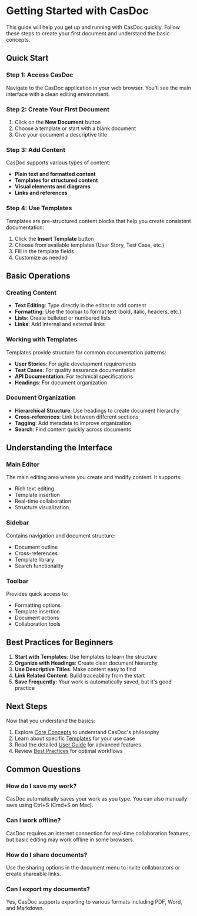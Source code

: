 # Getting Started with CasDoc

This guide will help you get up and running with CasDoc quickly. Follow these steps to create your first document and understand the basic concepts.

## Quick Start

### Step 1: Access CasDoc

Navigate to the CasDoc application in your web browser. You'll see the main interface with a clean editing environment.

### Step 2: Create Your First Document

1. Click on the **New Document** button
2. Choose a template or start with a blank document
3. Give your document a descriptive title

### Step 3: Add Content

CasDoc supports various types of content:

- **Plain text and formatted content**
- **Templates for structured content**
- **Visual elements and diagrams**
- **Links and references**

### Step 4: Use Templates

Templates are pre-structured content blocks that help you create consistent documentation:

1. Click the **Insert Template** button
2. Choose from available templates (User Story, Test Case, etc.)
3. Fill in the template fields
4. Customize as needed

## Basic Operations

### Creating Content

- **Text Editing**: Type directly in the editor to add content
- **Formatting**: Use the toolbar to format text (bold, italic, headers, etc.)
- **Lists**: Create bulleted or numbered lists
- **Links**: Add internal and external links

### Working with Templates

Templates provide structure for common documentation patterns:

- **User Stories**: For agile development requirements
- **Test Cases**: For quality assurance documentation
- **API Documentation**: For technical specifications
- **Headings**: For document organization

### Document Organization

- **Hierarchical Structure**: Use headings to create document hierarchy
- **Cross-references**: Link between different sections
- **Tagging**: Add metadata to improve organization
- **Search**: Find content quickly across documents

## Understanding the Interface

### Main Editor

The main editing area where you create and modify content. It supports:
- Rich text editing
- Template insertion
- Real-time collaboration
- Structure visualization

### Sidebar

Contains navigation and document structure:
- Document outline
- Cross-references
- Template library
- Search functionality

### Toolbar

Provides quick access to:
- Formatting options
- Template insertion
- Document actions
- Collaboration tools

## Best Practices for Beginners

1. **Start with Templates**: Use templates to learn the structure
2. **Organize with Headings**: Create clear document hierarchy
3. **Use Descriptive Titles**: Make content easy to find
4. **Link Related Content**: Build traceability from the start
5. **Save Frequently**: Your work is automatically saved, but it's good practice

## Next Steps

Now that you understand the basics:

1. Explore [Core Concepts](/core-concepts) to understand CasDoc's philosophy
2. Learn about specific [Templates](/templates) for your use case
3. Read the detailed [User Guide](/user-guide) for advanced features
4. Review [Best Practices](/best-practices) for optimal workflows

## Common Questions

### How do I save my work?
CasDoc automatically saves your work as you type. You can also manually save using Ctrl+S (Cmd+S on Mac).

### Can I work offline?
CasDoc requires an internet connection for real-time collaboration features, but basic editing may work offline in some browsers.

### How do I share documents?
Use the sharing options in the document menu to invite collaborators or create shareable links.

### Can I export my documents?
Yes, CasDoc supports exporting to various formats including PDF, Word, and Markdown.